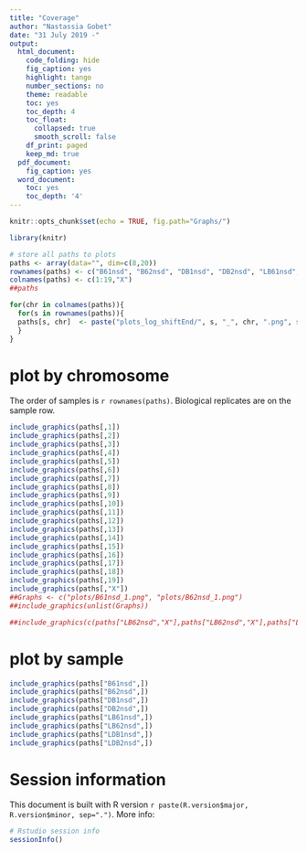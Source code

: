---
title: "Coverage"
author: "Nastassia Gobet"
date: "31 July 2019 -"
output:
  html_document:
    code_folding: hide
    fig_caption: yes
    highlight: tango
    number_sections: no
    theme: readable
    toc: yes
    toc_depth: 4
    toc_float:
      collapsed: true
      smooth_scroll: false
    df_print: paged
    keep_md: true
  pdf_document:
    fig_caption: yes
  word_document:
    toc: yes
    toc_depth: '4'
---

```{r setup, include=FALSE}
knitr::opts_chunk$set(echo = TRUE, fig.path="Graphs/")

library(knitr)
```

```{r}
# store all paths to plots
paths <- array(data="", dim=c(8,20))
rownames(paths) <- c("B61nsd", "B62nsd", "DB1nsd", "DB2nsd", "LB61nsd", "LB62nsd", "LDB1nsd", "LDB2nsd")
colnames(paths) <- c(1:19,"X")
##paths

for(chr in colnames(paths)){
  for(s in rownames(paths)){
  paths[s, chr]  <- paste("plots_log_shiftEnd/", s, "_", chr, ".png", sep="")
  }
}
```


# plot by chromosome

The order of samples is `r rownames(paths)`. Biological replicates are on the sample row.

```{r, out.width="50%"}

include_graphics(paths[,1])
include_graphics(paths[,2])
include_graphics(paths[,3])
include_graphics(paths[,4])
include_graphics(paths[,5])
include_graphics(paths[,6])
include_graphics(paths[,7])
include_graphics(paths[,8])
include_graphics(paths[,9])
include_graphics(paths[,10])
include_graphics(paths[,11])
include_graphics(paths[,12])
include_graphics(paths[,13])
include_graphics(paths[,14])
include_graphics(paths[,15])
include_graphics(paths[,16])
include_graphics(paths[,17])
include_graphics(paths[,18])
include_graphics(paths[,19])
include_graphics(paths[,"X"])
##Graphs <- c("plots/B61nsd_1.png", "plots/B62nsd_1.png")
##include_graphics(unlist(Graphs))

##include_graphics(c(paths["LB62nsd","X"],paths["LB62nsd","X"],paths["LB62nsd","X"],paths["B62nsd",4],paths["LB62nsd","X"],paths["LB62nsd","X"],paths["LB62nsd","X"],paths["LB62nsd","X"]))
```


# plot by sample

```{r, out.width="50%"}
include_graphics(paths["B61nsd",])
include_graphics(paths["B62nsd",])
include_graphics(paths["DB1nsd",])
include_graphics(paths["DB2nsd",])
include_graphics(paths["LB61nsd",])
include_graphics(paths["LB62nsd",])
include_graphics(paths["LDB1nsd",])
include_graphics(paths["LDB2nsd",])

```


# Session information

This document is built with R version `r paste(R.version$major, R.version$minor, sep=".")`. More info:

```{r}
# Rstudio session info
sessionInfo()
```
